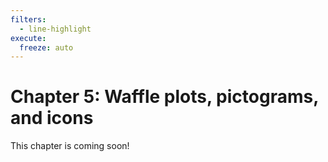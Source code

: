 ```yaml
---
filters:
  - line-highlight
execute: 
  freeze: auto
---
```


# Chapter 5: Waffle plots, pictograms, and icons {#sec-chap5}

::: {.callout-caution}

This chapter is coming soon!

:::